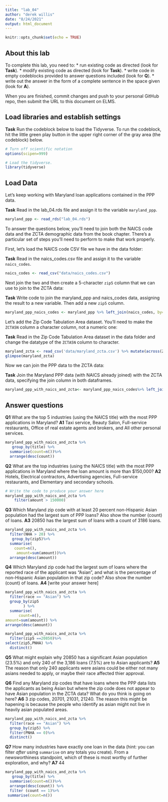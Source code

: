```yaml
---
title: "lab_04"
author: "derek willis"
date: "8/24/2021"
output: html_document
---
```


```r
knitr::opts_chunk$set(echo = TRUE)
```

## About this lab

To complete this lab, you need to:
* run existing code as directed (look for **Task**).
* modify existing code as directed (look for **Task**).
* write code in empty codeblocks provided to answer questions included (look for **Q**).
* write out the answer in the form of a complete sentence in the space given (look for **A**).

When you are finished, commit changes and push to your personal GitHub repo, then submit the URL to this document on ELMS.

## Load libraries and establish settings

**Task** Run the codeblock below to load the Tidyverse. To run the codeblock, hit the little green play button in the upper right corner of the gray area (the codeblock) below.

```r
# Turn off scientific notation
options(scipen=999)

# Load the tidyverse.
library(tidyverse)
```

## Load Data

Let's keep working with Maryland loan applications contained in the PPP data.

**Task** Read in the lab_04.rds file and assign it to the variable `maryland_ppp`.

```r
maryland_ppp <- read_rds("lab_04.rds")
```

To answer the questions below, you'll need to join both the NAICS code data and the ZCTA demographic data from the book chapter. There's a particular set of steps you'll need to perform to make that work properly.

First, let's load the NAICS code CSV file we have in the data folder:

**Task** Read in the naics_codes.csv file and assign it to the variable `naics_codes`.

```r
naics_codes <- read_csv("data/naics_codes.csv")
```

Next join the two and then create a 5-character `zip5` column that we can use to join to the ZCTA data:

**Task** Write code to join the maryland_ppp and naics_codes data, assigning the result to a new variable. Then add a new `zip5` column.

```r
maryland_ppp_naics_codes <- maryland_ppp %>% left_join(naics_codes, by="naics_code") %>% mutate(zip5 = str_sub(zip, start=1L, end=5L))
```

Let's add the Zip Code Tabulation Area dataset. You'll need to make the `ZCTA5N` column a character column, not a numeric one:

**Task** Read in the Zip Code Tabulation Area dataset in the data folder and change the datatype of the `ZCTA5N` column to character.

```r
maryland_zcta <- read_csv('data/maryland_zcta.csv') %>% mutate(across(ZCTA5N, as.character))
glimpse(maryland_zcta)
```

Now we can join the PPP data to the ZCTA data:

**Task** Join the Maryland PPP data (with NAICS already joined) with the ZCTA data, specifying the join column in both dataframes.

```r
maryland_ppp_with_naics_and_zcta<- maryland_ppp_naics_codes%>% left_join(maryland_zcta,by=c("zip5"="ZCTA5N"))
```

## Answer questions

**Q1** What are the top 5 industries (using the NAICS title) with the most PPP applications in Maryland?
**A1** Taxi service, Beauty Salon, Full-service restaurants, Office of real estate agents and brokers, and All other personal services.
```r
maryland_ppp_with_naics_and_zcta %>%
   group_by(title) %>%
  summarise(count=n())%>%
  arrange(desc(count))
```

**Q2** What are the top industries (using the NAICS title) with the most PPP applications in Maryland where the loan amount is more than $150,000?
**A2** Hotels, Electrical contractors, Advertising agencies, Full-service restaurants, and Elementary and secondary schools.

```r
# Write the code to produce your answer here
maryland_ppp_with_naics_and_zcta %>%
    filter(amount > 150000)
```

**Q3** Which Maryland zip code with at least 20 percent non-Hispanic Asian population had the largest sum of PPP loans? Also show the number (count) of loans.
**A3** 20850 has the largest sum of loans with a count of 3186 loans.
```r
maryland_ppp_with_naics_and_zcta %>%
  filter(NHA > 20) %>%
   group_by(zip5)%>%
  summarise(
    count=n(),
     amount=sum(amount))%>%
  arrange(desc(amount))
```

**Q4** Which Maryland zip code had the largest sum of loans where the reported race of the applicant was "Asian", and what is the percentage of non-Hispanic Asian population in that zip code? Also show the number (count) of loans.
**A4** [write your answer here]

```r
maryland_ppp_with_naics_and_zcta %>%
  filter(race == "Asian") %>%
  group_by(zip5
        ) %>%
  summarise(
      count=n(),
amount=sum(amount)) %>%
arrange(desc(amount))

maryland_ppp_with_naics_and_zcta %>%
  filter(zip5 ==20850)%>%
select(zip5,PNHA) %>%
  distinct()
```

**Q5** What might explain why 20850 has a significant Asian population (23.5%) and only 240 of the 3,186 loans (7.5%) are to Asian applicants?
**A5** 
The reason that only 240 applicants were asians could be either not many asians needed to apply, or maybe their race affected thier approval. 

**Q6** Find any Maryland zip codes that have loans where the PPP data lists the applicants as being Asian but where the zip code does not appear to have Asian population in the ZCTA data? What do you think is going on here?
**A6**  3 zip codes, 	20701, 21031, 21240. The reason this might be hapening is because the people who identify as asian might not live in heavily asian populated areas.
```r
maryland_ppp_with_naics_and_zcta %>%
  filter(race == "Asian") %>%
  group_by(zip5) %>%
  filter(PNHA == 0)%>%
  distinct()
```

**Q7** How many industries have exactly one loan in the data (hint: you can filter _after_ using `summarise` on any totals you create). From a newsworthiness standpoint, which of these is most worthy of further exploration, and why?
**A7** 44

```r
maryland_ppp_with_naics_and_zcta %>%
   group_by(title) %>%
  summarise(count=n())%>%
  arrange(desc(count)) %>%
  filter (count == 1)%>%
 summarise(count=n())
```
